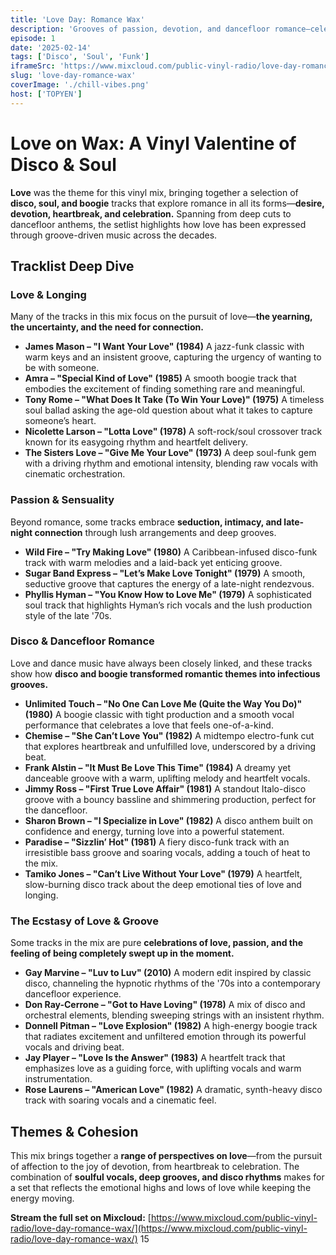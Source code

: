 ```yaml
---
title: 'Love Day: Romance Wax'
description: 'Grooves of passion, devotion, and dancefloor romance—celebrating love through disco, soul, and boogie.'
episode: 1
date: '2025-02-14'
tags: ['Disco', 'Soul', 'Funk']
iframeSrc: 'https://www.mixcloud.com/public-vinyl-radio/love-day-romance-wax/'
slug: 'love-day-romance-wax'
coverImage: './chill-vibes.png'
host: ['TOPYEN']
---
```


# **Love on Wax: A Vinyl Valentine of Disco & Soul**

**Love** was the theme for this vinyl mix, bringing together a selection of **disco, soul, and boogie** tracks that explore romance in all its forms—**desire, devotion, heartbreak, and celebration.** Spanning from deep cuts to dancefloor anthems, the setlist highlights how love has been expressed through groove-driven music across the decades.

## **Tracklist Deep Dive**

### **Love & Longing**

Many of the tracks in this mix focus on the pursuit of love—**the yearning, the uncertainty, and the need for connection.**

- **James Mason – "I Want Your Love" (1984)**
  A jazz-funk classic with warm keys and an insistent groove, capturing the urgency of wanting to be with someone.
- **Amra – "Special Kind of Love" (1985)**
  A smooth boogie track that embodies the excitement of finding something rare and meaningful.
- **Tony Rome – "What Does It Take (To Win Your Love)" (1975)**
  A timeless soul ballad asking the age-old question about what it takes to capture someone’s heart.
- **Nicolette Larson – "Lotta Love" (1978)**
  A soft-rock/soul crossover track known for its easygoing rhythm and heartfelt delivery.
- **The Sisters Love – "Give Me Your Love" (1973)**
  A deep soul-funk gem with a driving rhythm and emotional intensity, blending raw vocals with cinematic orchestration.

### **Passion & Sensuality**

Beyond romance, some tracks embrace **seduction, intimacy, and late-night connection** through lush arrangements and deep grooves.

- **Wild Fire – "Try Making Love" (1980)**
  A Caribbean-infused disco-funk track with warm melodies and a laid-back yet enticing groove.
- **Sugar Band Express – "Let’s Make Love Tonight" (1979)**
  A smooth, seductive groove that captures the energy of a late-night rendezvous.
- **Phyllis Hyman – "You Know How to Love Me" (1979)**
  A sophisticated soul track that highlights Hyman’s rich vocals and the lush production style of the late '70s.

### **Disco & Dancefloor Romance**

Love and dance music have always been closely linked, and these tracks show how **disco and boogie transformed romantic themes into infectious grooves.**

- **Unlimited Touch – "No One Can Love Me (Quite the Way You Do)" (1980)**
  A boogie classic with tight production and a smooth vocal performance that celebrates a love that feels one-of-a-kind.
- **Chemise – "She Can’t Love You" (1982)**
  A midtempo electro-funk cut that explores heartbreak and unfulfilled love, underscored by a driving beat.
- **Frank Alstin – "It Must Be Love This Time" (1984)**
  A dreamy yet danceable groove with a warm, uplifting melody and heartfelt vocals.
- **Jimmy Ross – "First True Love Affair" (1981)**
  A standout Italo-disco groove with a bouncy bassline and shimmering production, perfect for the dancefloor.
- **Sharon Brown – "I Specialize in Love" (1982)**
  A disco anthem built on confidence and energy, turning love into a powerful statement.
- **Paradise – "Sizzlin’ Hot" (1981)**
  A fiery disco-funk track with an irresistible bass groove and soaring vocals, adding a touch of heat to the mix.
- **Tamiko Jones – "Can’t Live Without Your Love" (1979)**
  A heartfelt, slow-burning disco track about the deep emotional ties of love and longing.

### **The Ecstasy of Love & Groove**

Some tracks in the mix are pure **celebrations of love, passion, and the feeling of being completely swept up in the moment.**

- **Gay Marvine – "Luv to Luv" (2010)**
  A modern edit inspired by classic disco, channeling the hypnotic rhythms of the '70s into a contemporary dancefloor experience.
- **Don Ray-Cerrone – "Got to Have Loving" (1978)**
  A mix of disco and orchestral elements, blending sweeping strings with an insistent rhythm.
- **Donnell Pitman – "Love Explosion" (1982)**
  A high-energy boogie track that radiates excitement and unfiltered emotion through its powerful vocals and driving beat.
- **Jay Player – "Love Is the Answer" (1983)**
  A heartfelt track that emphasizes love as a guiding force, with uplifting vocals and warm instrumentation.
- **Rose Laurens – "American Love" (1982)**
  A dramatic, synth-heavy disco track with soaring vocals and a cinematic feel.

## **Themes & Cohesion**

This mix brings together a **range of perspectives on love**—from the pursuit of affection to the joy of devotion, from heartbreak to celebration. The combination of **soulful vocals, deep grooves, and disco rhythms** makes for a set that reflects the emotional highs and lows of love while keeping the energy moving.

**Stream the full set on Mixcloud:** [https://www.mixcloud.com/public-vinyl-radio/love-day-romance-wax/](https://www.mixcloud.com/public-vinyl-radio/love-day-romance-wax/)
15
